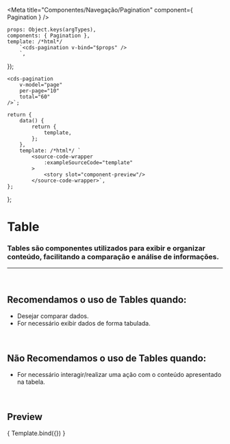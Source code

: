 
<Meta
	title="Componentes/Navegação/Pagination"
	component={ Pagination }
/>

	props: Object.keys(argTypes),
	components: { Pagination },
	template: /*html*/
		`<cds-pagination v-bind="$props" />
		`,
});

	<cds-pagination
		v-model="page"
		per-page="10"
		total="60"
	/>`;

	return {
		data() {
			return {
				template,
			};
		},
		template: /*html*/ `
			<source-code-wrapper
				:exampleSourceCode="template"
			>
				<story slot="component-preview"/>
			</source-code-wrapper>`,
	};
};

# Table

### Tables são componentes utilizados para exibir e organizar conteúdo, facilitando a comparação e análise de informações.
---
<br />

## Recomendamos o uso de Tables quando:
- Desejar comparar dados.
- For necessário exibir dados de forma tabulada.

<br />

## Não Recomendamos o uso de Tables quando:
- For necessário interagir/realizar uma ação com o conteúdo apresentado na tabela.

<br />

## Preview

<Canvas>
	<Story
		name="Pagination"
		decorators={[docsDecorator]}
		args={{
			value: 1,
			perPage: 10,
			total: 60,
		}}
	>
		{ Template.bind({}) }
	</Story>
</Canvas>

<ArgsTable story="Pagination" />